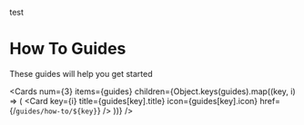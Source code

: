 test

# How To Guides

These guides will help you get started

<Cards
  num={3}
  items={guides}
  children={Object.keys(guides).map((key, i) => (
    <Card key={i} title={guides[key].title} icon={guides[key].icon} href={/`guides/how-to/${key}`} />
  ))}
/>
